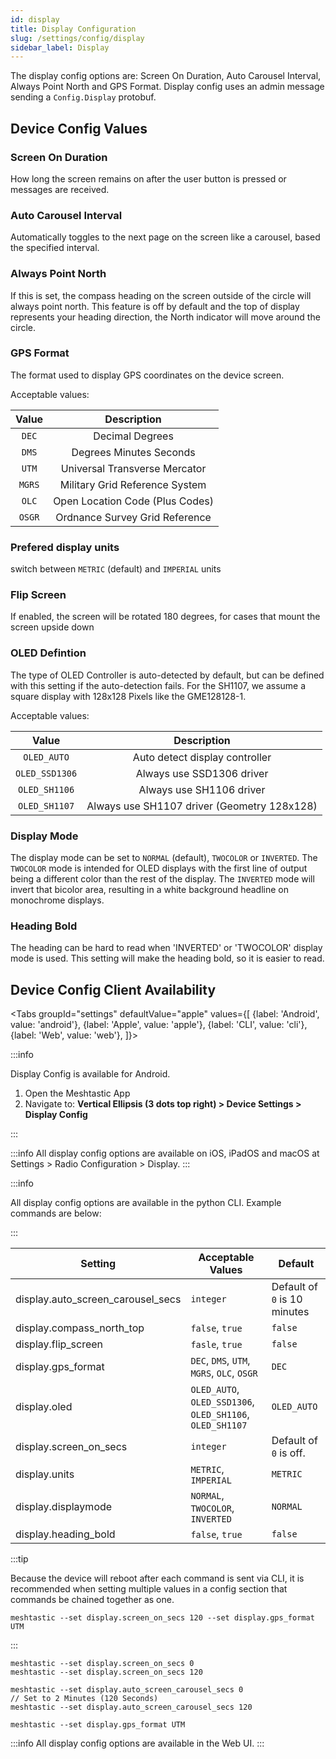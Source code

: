 ```yaml
---
id: display
title: Display Configuration
slug: /settings/config/display
sidebar_label: Display
---
```



The display config options are: Screen On Duration, Auto Carousel Interval, Always Point North and GPS Format. Display config uses an admin message sending a `Config.Display` protobuf.

## Device Config Values

### Screen On Duration

How long the screen remains on after the user button is pressed or messages are received.

### Auto Carousel Interval

Automatically toggles to the next page on the screen like a carousel, based the specified interval.

### Always Point North

If this is set, the compass heading on the screen outside of the circle will always point north. This feature is off by default and the top of display represents your heading direction, the North indicator will move around the circle.

### GPS Format

The format used to display GPS coordinates on the device screen.

Acceptable values:

| Value  |           Description           |
| :----: | :-----------------------------: |
| `DEC`  |         Decimal Degrees         |
| `DMS`  |     Degrees Minutes Seconds     |
| `UTM`  |  Universal Transverse Mercator  |
| `MGRS` | Military Grid Reference System  |
| `OLC`  | Open Location Code (Plus Codes) |
| `OSGR` | Ordnance Survey Grid Reference  |

### Prefered display units

switch between `METRIC` (default) and `IMPERIAL` units

### Flip Screen

If enabled, the screen will be rotated 180 degrees, for cases that mount the screen upside down

### OLED Defintion

The type of OLED Controller is auto-detected by default, but can be defined with this setting if the auto-detection fails. For the SH1107, we assume a square display with 128x128 Pixels like the GME128128-1.

Acceptable values:

|     Value      |          Description           |
| :------------: | :----------------------------: |
|  `OLED_AUTO`   | Auto detect display controller |
| `OLED_SSD1306` |   Always use SSD1306 driver    |
| `OLED_SH1106`  |    Always use SH1106 driver    |
| `OLED_SH1107`  |    Always use SH1107 driver (Geometry 128x128)   |

### Display Mode

The display mode can be set to `NORMAL` (default), `TWOCOLOR` or `INVERTED`. The `TWOCOLOR` mode is intended for OLED displays with the first line of output being a different color than the rest of the display. The `INVERTED` mode will invert that bicolor area, resulting in a white background headline on monochrome displays.

### Heading Bold

The heading can be hard to read when 'INVERTED' or 'TWOCOLOR' display mode is used. This setting will make the heading bold, so it is easier to read.

## Device Config Client Availability

<Tabs
groupId="settings"
defaultValue="apple"
values={[
{label: 'Android', value: 'android'},
{label: 'Apple', value: 'apple'},
{label: 'CLI', value: 'cli'},
{label: 'Web', value: 'web'},
]}>
<TabItem value="android">

:::info

Display Config is available for Android.

1. Open the Meshtastic App
2. Navigate to: **Vertical Ellipsis (3 dots top right) > Device Settings > Display Config**

:::

</TabItem>
<TabItem value="apple">

:::info
All display config options are available on iOS, iPadOS and macOS at Settings > Radio Configuration > Display.
:::

</TabItem>
<TabItem value="cli">

:::info

All display config options are available in the python CLI. Example commands are below:

:::

| Setting                           | Acceptable Values                          | Default                      |
| --------------------------------- | ------------------------------------------ | ---------------------------- |
| display.auto_screen_carousel_secs | `integer`                                  | Default of `0` is 10 minutes |
| display.compass_north_top         | `false`, `true`                            | `false`                      |
| display.flip_screen               | `fasle`, `true`                            | `false`                      |
| display.gps_format                | `DEC`, `DMS`, `UTM`, `MGRS`, `OLC`, `OSGR` | `DEC`                        |
| display.oled                      | `OLED_AUTO`, `OLED_SSD1306`, `OLED_SH1106`, `OLED_SH1107` | `OLED_AUTO`                  |
| display.screen_on_secs            | `integer`                                  | Default of `0` is off.       |
| display.units                     | `METRIC`, `IMPERIAL`                       | `METRIC`                     |
| display.displaymode               | `NORMAL`, `TWOCOLOR`, `INVERTED`           | `NORMAL`                     |
| display.heading_bold              | `false`, `true`                            | `false`                      |

:::tip

Because the device will reboot after each command is sent via CLI, it is recommended when setting multiple values in a config section that commands be chained together as one.

```shell title="Example:"
meshtastic --set display.screen_on_secs 120 --set display.gps_format UTM
```

:::

```shell title="Set Screen On Duration (Default of 0 is 10 minutes)"
meshtastic --set display.screen_on_secs 0
meshtastic --set display.screen_on_secs 120
```

```shell title="Set Auto Carousel Interval (Default of 0 is Off)"
meshtastic --set display.auto_screen_carousel_secs 0
// Set to 2 Minutes (120 Seconds)
meshtastic --set display.auto_screen_carousel_secs 120
```

```shell title="Specify GPS format on device screen"
meshtastic --set display.gps_format UTM
```

</TabItem>
<TabItem value="web">

:::info
All display config options are available in the Web UI.
:::

  </TabItem>
</Tabs>
